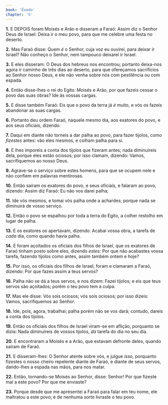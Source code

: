```yaml
---
book: 'Êxodo'
chapter: '5'
---
```


**1.** E DEPOIS foram Moisés e Arão e disseram a Faraó: Assim diz o Senhor Deus de Israel: Deixa ir o meu povo, para que me celebre uma festa no deserto.

**2.** Mas Faraó disse: Quem *é* o Senhor, cuja voz eu ouvirei, para deixar ir Israel? Não conheço o Senhor, nem tampouco deixarei ir Israel.

**3.** E eles disseram: O Deus dos hebreus nos encontrou; portanto deixa-nos agora ir caminho de três dias ao deserto, para que ofereçamos sacrifícios ao Senhor nosso Deus, e ele não venha sobre nós com pestilência ou com espada.

**4.** Então disse-lhes o rei do Egito: Moisés e Arão, por que fazeis cessar o povo das suas obras? Ide às vossas cargas.

**5.** E disse também Faraó: Eis que o povo da terra já *é* muito, e vós os fazeis abandonar as suas cargas.

**6.** Portanto deu ordem Faraó, naquele mesmo dia, aos exatores do povo, e aos seus oficiais, dizendo:

**7.** Daqui em diante não torneis a dar palha ao povo, para fazer tijolos, como *fizestes* antes: vão eles mesmos, e colham palha para si.

**8.** E lhes imporeis a conta dos tijolos que fizeram antes; nada diminuireis dela, porque eles estão ociosos; por isso clamam, dizendo: Vamos, sacrifiquemos ao nosso Deus.

**9.** Agrave-se o serviço sobre estes homens, para que se ocupem nele e não confiem em palavras mentirosas.

**10.** Então saíram os exatores do povo, e seus oficiais, e falaram ao povo, dizendo: Assim diz Faraó: Eu não vos darei palha;

**11.** Ide vós mesmos, e tomai vós palha onde a achardes; porque nada se diminuirá de vosso serviço.

**12.** Então o povo se espalhou por toda a terra do Egito, a colher restolho em lugar de palha.

**13.** E os exatores *os* apertavam, dizendo: Acabai vossa obra, a tarefa de *cada* dia, como quando havia palha.

**14.** E foram açoitados os oficiais dos filhos de Israel, que os exatores de Faraó tinham posto sobre eles, dizendo *estes:* Por que não acabastes vossa tarefa, fazendo tijolos como antes, assim também ontem e hoje?

**15.** Por isso, os oficiais dos filhos de Israel, foram e clamaram a Faraó, dizendo: Por que fazes assim a teus servos?

**16.** Palha não se dá a teus servos, e nos dizem: Fazei tijolos; e eis que teus servos são açoitados; porém o teu povo tem a culpa.

**17.** Mas ele disse: Vós sois ociosos; vós sois ociosos; por isso dizeis: Vamos, sacrifiquemos ao Senhor.

**18.** Ide, pois, agora, trabalhai; palha porém não se vos dará; contudo, dareis a conta dos tijolos.

**19.** Então os oficiais dos filhos de Israel viram-se em aflição, porquanto se dizia: Nada diminuireis de vossos tijolos, *da* tarefa do dia no seu dia.

**20.** E encontraram a Moisés e a Arão, que estavam defronte deles, quando saíram de Faraó.

**21.** E disseram-lhes: O Senhor atente sobre vós, e julgue *isso,* porquanto fizestes o nosso cheiro repelente diante de Faraó, e diante de seus servos, dando-lhes a espada nas mãos, para nos matar.

**22.** Então, tornando-se Moisés ao Senhor, disse: Senhor! Por que fizeste mal a este povo? Por que me enviaste?

**23.** Porque desde que me apresentei a Faraó para falar em teu nome, ele maltratou a este povo; e de nenhuma sorte livraste o teu povo.